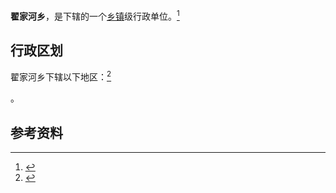 {{中国乡级行政区|62/10/21/208/000}}

'''翟家河乡'''，是{{PRC admin/fullname|62/10/21/208/000|3}}下辖的一个[[乡镇|乡镇]]级行政单位。<ref>{{PRC admin/ref sgc|{{PRC admin/parent|62/10/21/208/000}}}}</ref>

== 行政区划 ==

翟家河乡下辖以下地区：<ref>{{PRC admin/ref sgc|62/10/21/208/000}}</ref>

{{PRC admin/children|62/10/21/208/000}}。

== 参考资料 ==

{{reflist}}

{{行政区划小作品}}
{{PRC admin/navcat|62/10/21/208/000}}